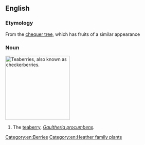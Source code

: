 ==English==

===Etymology===
From the [[chequer tree]], which has fruits of a similar appearance

===Noun===
{{wikipedia}}
[[Image:Gaultheria procumbens.JPG|thumb|right|200px|Teaberries, also known as checkerberries.]]
{{en-noun|checkerberries}}
# The [[teaberry]], ''[[Gaultheria procumbens]]''.
[[Category:en:Berries]]
[[Category:en:Heather family plants]]